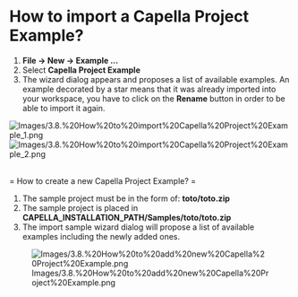             
= How to import a Capella Project Example? =

# '''File -> New -> Example ...'''
# Select '''Capella Project Example'''
# The wizard dialog appears and proposes a list of available examples. An example decorated by a star means that it was already imported into your workspace, you have to click on the '''Rename''' button in order to be able to import it again. 

[[Image:Images/3.8.%20How%20to%20import%20Capella%20Project%20Example_1.png]]
[[Image:Images/3.8.%20How%20to%20import%20Capella%20Project%20Example_2.png]]

<br>
= How to create a new Capella Project Example? =
# The sample project must be in the form of: '''toto/toto.zip'''
# The sample project is placed in '''CAPELLA_INSTALLATION_PATH/Samples/toto/toto.zip'''
# The import sample wizard dialog will propose a list of available examples including the newly added ones.
[[Image:Images/3.8.%20How%20to%20add%20new%20Capella%20Project%20Example.png]]

   